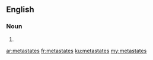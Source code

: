 ==English==

===Noun===
{{head|en|plural}}

# {{plural of|metastate|lang=en}}

[[ar:metastates]]
[[fr:metastates]]
[[ku:metastates]]
[[my:metastates]]